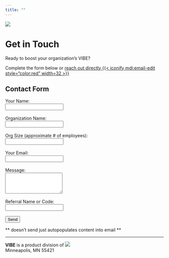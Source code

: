 ```yaml
---
title: ""
---
```


![](image1)

# Get in Touch

Ready to boost your organization’s [VIBE]{.vibe}?  

Complete the form below or [reach out directly {{< iconify mdi:email-edit style="color:red" width=32 >}}](mailto:jtkulas@ergreports.com)

## Contact Form {#contact}

```{=html}
<form action="mailto:jtkulas@ergreports.com" method="POST" enctype="text/plain">
  <label for="name">Your Name:</label><br>
  <input type="text" id="name" name="name" required><br><br>
  <label for="org">Organization Name:</label><br>
  <input type="text" id="org" name="organization" required><br><br>
  <label for="siz">Org Size (approximate # of employees):</label><br>
  <input type="text" id="siz" name="size" required><br><br>
  <label for="email">Your Email:</label><br>
  <input type="email" id="email" name="email" required><br><br>
  <label for="message">Message:</label><br>
  <textarea id="message" name="message" rows="4" required></textarea><br><br>
  <label for="code">Referral Name or Code:</label><br>
  <input type="code" id="code" name="code" required></textarea><br><br>
  <input type="submit" value="Send" class="btn btn-danger">
</form>
```

** doesn't send just autopopulates content into email **

---

**[VIBE]{.vibe}** is a product division of [![](img/erg3.png)](https://www.ergreports.com){.external}  
Minneapolis, MN 55421  